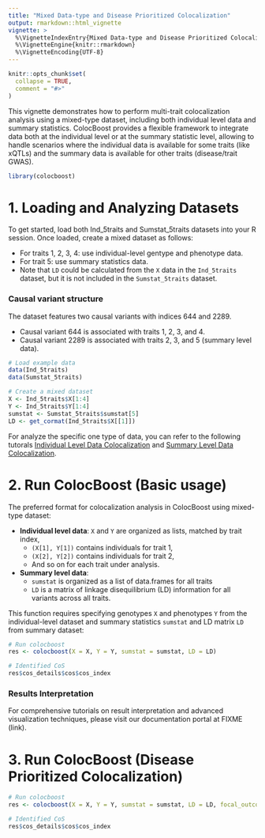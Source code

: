 ```yaml
---
title: "Mixed Data-type and Disease Prioritized Colocalization"
output: rmarkdown::html_vignette
vignette: >
  %\VignetteIndexEntry{Mixed Data-type and Disease Prioritized Colocalization}
  %\VignetteEngine{knitr::rmarkdown}
  %\VignetteEncoding{UTF-8}
---
```


```r
knitr::opts_chunk$set(
  collapse = TRUE,
  comment = "#>"
)
```


This vignette demonstrates how to perform multi-trait colocalization analysis using a mixed-type dataset, including both individual level data and summary statistics. 
ColocBoost provides a flexible framework to integrate data both at the individual level or at the summary statistic level, 
allowing to handle scenarios where the individual data is available for some traits (like xQTLs) and the summary data is available for other traits (disease/trait GWAS).


```r
library(colocboost)
```

# 1. Loading and Analyzing Datasets

To get started, load both Ind_5traits and Sumstat_5traits datasets into your R session. Once loaded, create a mixed dataset as follows:

- For traits 1, 2, 3, 4: use individual-level gentype and phenotype data.
- For trait 5: use summary statistics data.
- Note that `LD` could be calculated from the `X` data in the `Ind_5traits` dataset, but it is not included in the `Sumstat_5traits` dataset.

### Causal variant structure
The dataset features two causal variants with indices 644 and 2289.

- Causal variant 644 is associated with traits 1, 2, 3, and 4.
- Causal variant 2289 is associated with traits 2, 3, and 5 (summary level data).

```r
# Load example data
data(Ind_5traits)
data(Sumstat_5traits) 

# Create a mixed dataset
X <- Ind_5traits$X[1:4]
Y <- Ind_5traits$Y[1:4]
sumstat <- Sumstat_5traits$sumstat[5]
LD <- get_cormat(Ind_5traits$X[[1]])
```

For analyze the specific one type of data, you can refer to the following 
tutorals [Individual Level Data Colocalization](https://statfungen.github.io/colocboost/articles/Individual_Level_Colocalization.html) and 
[Summary Level Data Colocalization](https://statfungen.github.io/colocboost/articles/Summary_Level_Colocalization.html).


# 2. Run ColocBoost (Basic usage)


The preferred format for colocalization analysis in ColocBoost using mixed-type dataset:

- **Individual level data**: `X` and `Y` are organized as lists, matched by trait index,
    - `(X[1], Y[1])` contains individuals for trait 1,
    - `(X[2], Y[2])` contains individuals for trait 2,
    - And so on for each trait under analysis.

- **Summary level data**:
    - `sumstat` is organized as a list of data.frames for all traits
    - `LD` is a matrix of linkage disequilibrium (LD) information for all variants across all traits.

This function requires specifying genotypes `X` and phenotypes `Y` from the individual-level dataset and summary statistics `sumstat` and LD matrix `LD` from summary dataset:


```r
# Run colocboost
res <- colocboost(X = X, Y = Y, sumstat = sumstat, LD = LD)

# Identified CoS
res$cos_details$cos$cos_index
```

### Results Interpretation

For comprehensive tutorials on result interpretation and advanced visualization techniques, please visit our documentation portal at FIXME (link).



# 3. Run ColocBoost (Disease Prioritized Colocalization)


```r
# Run colocboost
res <- colocboost(X = X, Y = Y, sumstat = sumstat, LD = LD, focal_outcome_idx = 5)

# Identified CoS
res$cos_details$cos$cos_index
```
